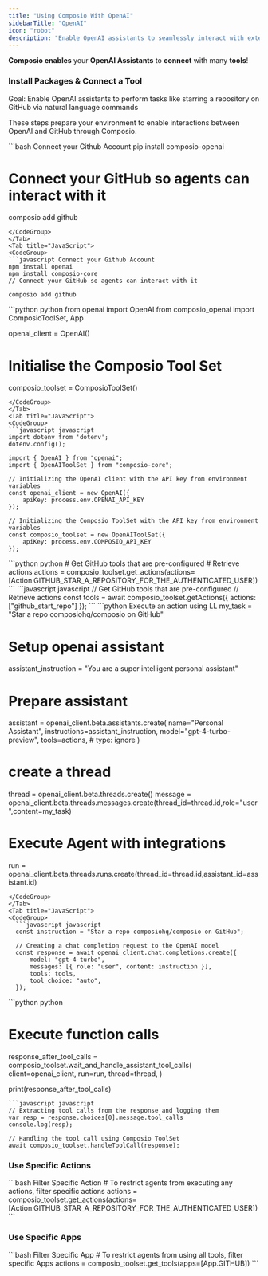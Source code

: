 ```yaml
---
title: "Using Composio With OpenAI"
sidebarTitle: "OpenAI"
icon: "robot"
description: "Enable OpenAI assistants to seamlessly interact with external apps via Composio for enhanced functionality"
---
```


**Composio enables** your **OpenAI Assistants** to **connect** with many **tools**!

### Install Packages & Connect a Tool

<Tip>
  Goal: Enable OpenAI assistants to perform tasks like starring a repository on
  GitHub via natural language commands
</Tip>

These steps prepare your environment to enable interactions between OpenAI and GitHub through Composio.

<Tabs>
<Tab title="Python">
<CodeGroup>
```bash Connect your Github Account
pip install composio-openai

# Connect your GitHub so agents can interact with it

composio add github
```
</CodeGroup>
</Tab>
<Tab title="JavaScript">
<CodeGroup>
```javascript Connect your Github Account
npm install openai
npm install composio-core
// Connect your GitHub so agents can interact with it

composio add github
```
</CodeGroup>
</Tab>
</Tabs>
<Steps>

<Step title="Import Base Packages & Configure OpenAI Client">
<Tabs>
<Tab title="Python">
<CodeGroup>
  ```python python
  from openai import OpenAI
  from composio_openai import ComposioToolSet, App

  openai_client = OpenAI()
  # Initialise the Composio Tool Set
  composio_toolset = ComposioToolSet()
  ```
</CodeGroup>
</Tab>
<Tab title="JavaScript">
<CodeGroup>
  ```javascript javascript
  import dotenv from 'dotenv';
  dotenv.config();

  import { OpenAI } from "openai";
  import { OpenAIToolSet } from "composio-core";

  // Initializing the OpenAI client with the API key from environment variables
  const openai_client = new OpenAI({
      apiKey: process.env.OPENAI_API_KEY
  });

  // Initializing the Composio ToolSet with the API key from environment variables
  const composio_toolset = new OpenAIToolSet({
      apiKey: process.env.COMPOSIO_API_KEY
  });
  ```
</CodeGroup>
</Tab>
</Tabs>
</Step>
<Step title="Fetch All GitHub Tools via Composio">
<Tabs>
<Tab title="Python">
<CodeGroup>
  ```python python
  # Get GitHub tools that are pre-configured
  # Retrieve actions
  actions = composio_toolset.get_actions(actions=[Action.GITHUB_STAR_A_REPOSITORY_FOR_THE_AUTHENTICATED_USER])
  ```
</CodeGroup>
</Tab>
<Tab title="JavaScript">
<CodeGroup>
  ```javascript javascript
  // Get GitHub tools that are pre-configured
  // Retrieve actions
  const tools = await composio_toolset.getActions({
      actions: ["github_start_repo"]
  });
  ```
</CodeGroup>
</Tab>
</Tabs>
</Step>
<Step title="Execute the Task via OpenAI Assistant APIs"> 
<Tabs>
<Tab title="Python">
<CodeGroup>
  ```python Execute an action using LL
my_task = "Star a repo composiohq/composio on GitHub"

# Setup openai assistant

assistant_instruction = "You are a super intelligent personal assistant"

# Prepare assistant

assistant = openai_client.beta.assistants.create(
    name="Personal Assistant",
    instructions=assistant_instruction,
    model="gpt-4-turbo-preview",
    tools=actions, # type: ignore
)

# create a thread

thread = openai_client.beta.threads.create()
message = openai_client.beta.threads.messages.create(thread_id=thread.id,role="user",content=my_task)

# Execute Agent with integrations

run = openai_client.beta.threads.runs.create(thread_id=thread.id,assistant_id=assistant.id)
```
</CodeGroup>
</Tab>
<Tab title="JavaScript">
<CodeGroup>
  ```javascript javascript
  const instruction = "Star a repo composiohq/composio on GitHub";
  
  // Creating a chat completion request to the OpenAI model
  const response = await openai_client.chat.completions.create({
      model: "gpt-4-turbo",
      messages: [{ role: "user", content: instruction }],
      tools: tools,
      tool_choice: "auto",
  });
  ```
  </CodeGroup>
</Tab>
</Tabs>
</Step>


<Step title="Handle Tool Calls and Check Response">
<CodeGroup>
  ```python python

  # Execute function calls
  response_after_tool_calls = composio_toolset.wait_and_handle_assistant_tool_calls(
      client=openai_client,
      run=run,
      thread=thread,
  )

  print(response_after_tool_calls)
  ```
  ```javascript javascript
  // Extracting tool calls from the response and logging them
  var resp = response.choices[0].message.tool_calls 
  console.log(resp);

  // Handling the tool call using Composio ToolSet
  await composio_toolset.handleToolCall(response);
  ```
</CodeGroup>
</Step>
</Steps>

### Use Specific Actions

<CodeGroup>
  ```bash Filter Specific Action 
  # To restrict agents from executing any actions, filter specific actions 
  actions = composio_toolset.get_actions(actions=[Action.GITHUB_STAR_A_REPOSITORY_FOR_THE_AUTHENTICATED_USER])
  ```
</CodeGroup>

### Use Specific Apps

<CodeGroup>
  ```bash Filter Specific App 
  # To restrict agents from using all tools, filter specific Apps 
  actions = composio_toolset.get_tools(apps=[App.GITHUB]) 
  ```
</CodeGroup>

